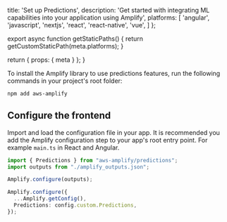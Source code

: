 
  title: 'Set up Predictions',
  description: 'Get started with integrating ML capabilities into your application using Amplify',
  platforms: [
    'angular',
    'javascript',
    'nextjs',
    'react',
    'react-native',
    'vue',
  ]
};

export async function getStaticPaths() {
  return getCustomStaticPath(meta.platforms);
}

  return {
    props: {
      meta
    }
  };
}

To install the Amplify library to use predictions features, run the following commands in your project's root folder:

```bash title="Terminal" showLineNumbers={false}
npm add aws-amplify
```

## Configure the frontend

Import and load the configuration file in your app. It is recommended you add the Amplify configuration step to your app's root entry point. For example `main.ts` in React and Angular.

```ts title="src/main.ts"
import { Predictions } from "aws-amplify/predictions";
import outputs from "./amplify_outputs.json";

Amplify.configure(outputs);

Amplify.configure({
  ...Amplify.getConfig(),
  Predictions: config.custom.Predictions,
});
```
